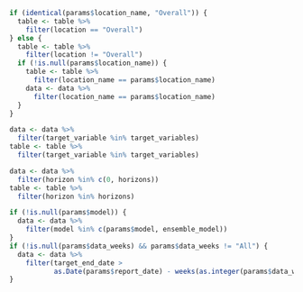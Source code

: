<!--- Chunk to filter data and scores to keep only the relevant locations, horizons and target varaibles. Is is separated from the global scoring step
so that we can cache the loading and scoring step.. -->
```r
if (identical(params$location_name, "Overall")) {
  table <- table %>%
    filter(location == "Overall")
} else {
  table <- table %>%
    filter(location != "Overall")
  if (!is.null(params$location_name)) {
    table <- table %>%
      filter(location_name == params$location_name)
    data <- data %>%
      filter(location_name == params$location_name)
  }
}

data <- data %>%
  filter(target_variable %in% target_variables)
table <- table %>%
  filter(target_variable %in% target_variables)

data <- data %>%
  filter(horizon %in% c(0, horizons))
table <- table %>%
  filter(horizon %in% horizons)

if (!is.null(params$model)) {
  data <- data %>%
    filter(model %in% c(params$model, ensemble_model))
}
if (!is.null(params$data_weeks) && params$data_weeks != "All") {
  data <- data %>%
    filter(target_end_date >
           as.Date(params$report_date) - weeks(as.integer(params$data_weeks)))
}
```

## {.unlisted .unnumbered}
